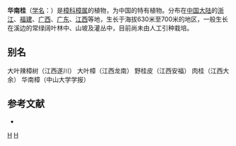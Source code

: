 {{Speciesbox
| genus = Cinnamomum
| species = austrosinense
| authority = H. T. Chang
| synonyms = 
* ''Cinnamomum pseudomelastoma''
* ''Cinnamomum cassia subsp. pseudomelastoma''
* ''Cinnamomum austro-sinense'' <small>H. T. Chang</small>
}}  

'''华南桂'''（[[学名|学名]]：{{lang|la|''Cinnamomum austro-sinense''}}）是[[樟科|樟科]][[樟属|樟属]]的植物，为中国的特有植物。分布在[[中国大陆|中国大陆]]的[[浙江|浙江]]、[[福建|福建]]、[[广西|广西]]、[[广东|广东]]、[[江西|江西]]等地，生长于海拔630米至700米的地区，一般生长在溪边的常绿阔叶林中、山坡及灌丛中，目前尚未由人工引种栽培。

== 别名 ==
大叶辣樟树（江西遂川） 大叶樟（江西龙南） 野桂皮（江西安福） 肉桂（江西大余） 华南樟（中山大学学报）

== 参考文献 ==
<div class="references-small">
* {{cite web| url =http://www.bioinfo.cn/db05/KmzwSpecies.php?action=view&id=10444| title =华南桂| work =《中国高等植物数据库全库》| publisher =中国科学院微生物研究所| author =昆明植物研究所| accessdate =2009-02-24| deadurl =yes| archiveurl =https://web.archive.org/web/20160305005120/http://www.bioinfo.cn/db05/KmzwSpecies.php?action=view&id=10444| archivedate =2016-03-05}}
</div>

[[Category:樟属|H]]
[[Category:中国特有植物|H]]